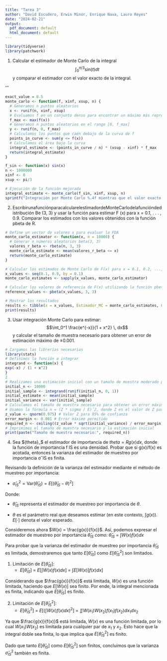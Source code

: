 ```yaml
---
title: "Tarea 3"
author: "David Escudero, Erwin Minor, Enrique Nava, Lauro Reyes"
date: "2024-02-21"
output:
  pdf_document: default
  html_document: default
---
```


```r
library(tidyverse)
library(patchwork)
```

1. Calcular el estimador de Monte Carlo de la integral
$$\int_0^{\pi/3}\text{sin}(t)dt$$
y comparar el estimador con el valor exacto de la integral.

'''
```r
exact_value = 0.5
monte_carlo <- function(f, xinf, xsup, n) {
  # Generamos n puntos aleatorios
  x <- runif(n, xinf, xsup)
  # Evaluamos f en un conjunto denso para encontrar un máximo más representativo
  f_max <- max(f(x))
  # Generamos n puntos aleatorios en el rango [0, f_max]
  y <- runif(n, 0, f_max)
  # Calculamos los puntos que caen debajo de la curva de f
  points_in_curve <- sum(y <= f(x))
  # Calculamos el área bajo la curva
  integral_estimate <- (points_in_curve / n) * (xsup - xinf) * f_max
  return(integral_estimate)
}

f_sin <- function(x) sin(x)
n <- 1000000
xinf <- 0
xsup <- pi/3

# Ejecución de la función mejorada
integral_estimate <- monte_carlo(f_sin, xinf, xsup, n)
sprintf("Integración por Monte Carlo %.4f mientras que el valor exacto es %.4f",integral_estimate,exact_value)
```

2. EscribirunafunciónparacalcularelestimadordeMonteCarlodelafuncióndedistribución Be (3, 3) y usar la función para estimar F (x) para x = 0.1, . . . , 0.9. Comparar los estimados con los valores obtenidos con la función pbeta de R.

```r
# Define un vector de valores x para evaluar la FDA
monte_carlo_estimator <- function(x, n = 10000) {
  # Generar n números aleatorios beta(3, 3)
  valores_r_beta <- rbeta(n, 3, 3)
  monte_carlo_estimate <- mean(valores_r_beta <= x)
  return(monte_carlo_estimate)
}

# Calcular los estimados de Monte Carlo de F(x) para x = 0.1, 0.2, ..., 0.9
x_values <- seq(0.1, 0.9, by = 0.1)
monte_carlo_estimates <- sapply(x_values, monte_carlo_estimator)

# Calcular los valores de referencia de F(x) utilizando la función pbeta de R
reference_values <- pbeta(x_values, 3, 3)

# Mostrar los resultados
results <- tibble(x = x_values, Estimador_MC = monte_carlo_estimates, PBETA = reference_values)
print(results)
```

3. Usar integración Monte Carlo para estimar:
$$\int_0^1 \frac{e^{-x}}{1 + x^2} \, dx$$
y calcular el tamaño de muestra necesario para obtener un error de estimación máximo de ±0.001.
```r
# Cargamos las librerías necesarias
library(stats)
# Definimos la función a integrar
integrand <- function(x) {
exp(-x) / (1 + x^2)
}
2
# Realizamos una estimación inicial con un tamaño de muestra moderado para determinar la varianza
initial_n <- 10000
initial_sample <- integrand(runif(initial_n, 0, 1))
initial_estimate <- mean(initial_sample)
initial_variance <- var(initial_sample)
# Calculamos el tamaño de muestra necesario para obtener un error máximo de ±0.001 con 95% de confianza
# Usamos la fórmula n = (Z * sigma / E)ˆ2, donde Z es el valor de Z para el 95% de confianza, sigma es 
z_value <- qnorm(0.975) # Valor Z para 95% de confianza
error_margin <- 0.001 # Error máximo permitido
required_n <- ceiling((z_value * sqrt(initial_variance) / error_margin)^2)
# Imprimimos el tamaño de muestra necesario y la estimación inicial
print(paste("Tamaño de muestra necesario:", required_n))
```

4. Sea ${theta}_$ el estimador de importancia de ${theta} = R g(x) dx$, donde la función de importancia f IS
es una densidad. Probar que si g(x)/f(x) es acotada, entonces la varianza del estimador de muestreo por importancia σˆIS es finita.

Revisando la definición de la varianza del estimador mediante el método de muestreo por importancia:

-   $\hat{\sigma}_{IS}^2 = \text{Var}(\hat{\theta}_{IS}) = E[(\hat{\theta}_{IS} - \theta)^2]$

Donde:

-   $\hat{\theta}_{IS}$ representa el estimador de muestreo por importancia de $\theta$.

-   $\theta$ es el parámetro real que deseamos estimar (en este contexto, $\int g(x)$). $E[\cdot]$ denota el valor esperado.

Consideremos ahora $W(x) = \frac{g(x)}{f(x)}$. Así, podemos expresar el estimador de muestreo por importancia $\hat{\theta}_{IS}$ *como:* $\hat{\theta}_{IS}$ = $\int W(x) f(x) dx$

Para probar que la varianza del estimador de muestreo por importancia $\hat{\theta}_{IS}$ es limitada, demostraremos que tanto $E[\hat{\theta}_{IS}]$ como $E[\hat{\theta}_{IS}^2]$ son limitados.

1.  Limitación de $E[\hat{\theta}_{IS}]$:
    -   $E[\hat{\theta}_{IS}]$ = $E[\int W(x) f(x) dx]$ = $\int E[W(x)] f(x) dx ]$

Considerando que $\frac{g(x)}{f(x)}$ está limitada, $W(x)$ es una función limitada, haciendo que $E[W(x)]$ sea finito. Por ende, la integral mencionada es finita, indicando que $E[\hat{\theta}_{IS}]$ es finito.

2.  Limitación de $E[\hat{\theta}_{IS}^2]$:
    -   $E[\hat{\theta}_{IS}^2]$ = $E[(\int W(x) f(x) dx)^2]$ = $\iint W(x_1)W(x_2) f(x_1)f(x_2) dx_1dx_2$

Ya que $\frac{g(x)}{f(x)}$ está limitada, $W(x)$ es una función limitada, por lo cual $W(x_1)W(x_2)$ es limitada para cualquier par de $x_1$ y $x_2$. Esto hace que la integral doble sea finita, lo que implica que $E[\hat{\theta}_{IS}^2]$ es finito.

Dado que tanto $E[\hat{\theta}_{IS}]$ como $E[\hat{\theta}_{IS}^2]$ son finitos, concluimos que la varianza $\hat{\sigma}_{IS}^2$ también es finita.



